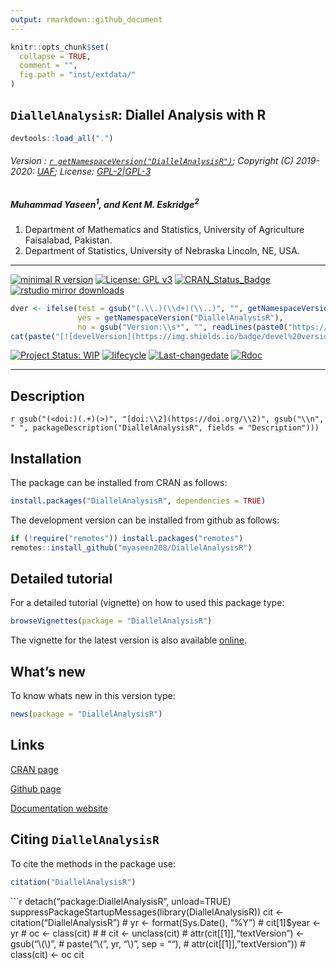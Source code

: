 ```yaml
---
output: rmarkdown::github_document
---
```


```r
knitr::opts_chunk$set(
  collapse = TRUE,
  comment = "",
  fig.path = "inst/extdata/"
)
```

## `DiallelAnalysisR`: Diallel Analysis with R

```r
devtools::load_all(".")
```

###### Version : [`r getNamespaceVersion("DiallelAnalysisR")`](https://myaseen208.github.io/DiallelAnalysisR/); Copyright (C) 2019-2020: [UAF](http://uaf.edu.pk//); License: [GPL-2|GPL-3](https://www.r-project.org/Licenses/)


##### *Muhammad Yaseen^1^, and Kent M. Eskridge^2^*

1. Department of Mathematics and Statistics, University of Agriculture Faisalabad, Pakistan.
2. Department of Statistics, University of Nebraska Lincoln, NE, USA.

***

[![minimal R version](https://img.shields.io/badge/R>%3D-3.5.0-6666ff.svg)](https://cran.r-project.org/)
[![License: GPL v3](https://img.shields.io/badge/License-GPL%20v3-blue.svg)](https://www.gnu.org/licenses/gpl-3.0)
[![CRAN_Status_Badge](https://www.r-pkg.org/badges/version-last-release/DiallelAnalysisR)](https://cran.r-project.org/package=DiallelAnalysisR)
[![rstudio mirror downloads](https://cranlogs.r-pkg.org/badges/grand-total/DiallelAnalysisR?color=green)](https://CRAN.R-project.org/package=DiallelAnalysisR)
<!-- [![packageversion](https://img.shields.io/badge/Package%20version-0.2.3.3-orange.svg)](https://github.com/myaseen208/DiallelAnalysisR) -->

```r
dver <- ifelse(test = gsub("(.\\.)(\\d+)(\\..)", "", getNamespaceVersion("DiallelAnalysisR")) != "",
               yes = getNamespaceVersion("DiallelAnalysisR"),
               no = gsub("Version:\\s*", "", readLines(paste0("https://raw.githubusercontent.com/", "myaseen208/DiallelAnalysisR", "/master/DESCRIPTION"))[grep("Version:", readLines(paste0("https://raw.githubusercontent.com/", "myaseen208/DiallelAnalysisR", "/master/DESCRIPTION")))]))
cat(paste("[![develVersion](https://img.shields.io/badge/devel%20version-", dver, "-orange.svg)](https://github.com/myaseen208/DiallelAnalysisR)", sep = ""))
```

<!-- [![GitHub Download Count](https://github-basic-badges.herokuapp.com/downloads/myaseen208/DiallelAnalysisR/total.svg)] -->
[![Project Status: WIP](http://www.repostatus.org/badges/latest/inactive.svg)](http://www.repostatus.org/#inactive)
[![lifecycle](https://img.shields.io/badge/lifecycle-stable-brightgreen.svg)](https://www.tidyverse.org/lifecycle/#stable)
[![Last-changedate](https://img.shields.io/badge/last%20change-`r gsub('-', '--', Sys.Date())`-yellowgreen.svg)](https://github.com/myaseen208/DiallelAnalysisR)
[![Rdoc](http://www.rdocumentation.org/badges/version/DiallelAnalysisR)](http://www.rdocumentation.org/packages/DiallelAnalysisR)

***

## Description
`r gsub("(<doi:)(.+)(>)", "[doi:\\2](https://doi.org/\\2)", gsub("\\n", " ", packageDescription("DiallelAnalysisR", fields = "Description")))`

## Installation
The package can be installed from CRAN as follows:

```r
install.packages("DiallelAnalysisR", dependencies = TRUE)
```



The development version can be installed from github as follows:

```r
if (!require("remotes")) install.packages("remotes")
remotes::install_github("myaseen208/DiallelAnalysisR")
```

## Detailed tutorial
For a detailed tutorial (vignette) on how to used this package type:

```r
browseVignettes(package = "DiallelAnalysisR")
```

The vignette for the latest version is also available [online](https://myaseen208.github.io/DiallelAnalysisR/articles/IntroDiallelAnalysisR.html).


## What's new
To know whats new in this version type:

```r
news(package = "DiallelAnalysisR")
```

## Links

[CRAN page](https://cran.r-project.org/package=DiallelAnalysisR)

[Github page](https://github.com/myaseen208/DiallelAnalysisR)

[Documentation website](https://myaseen208.github.io/DiallelAnalysisR/)



## Citing `DiallelAnalysisR`
To cite the methods in the package use:

```r
citation("DiallelAnalysisR")
```

```r
detach("package:DiallelAnalysisR", unload=TRUE)
suppressPackageStartupMessages(library(DiallelAnalysisR))
cit <- citation("DiallelAnalysisR")
# yr <- format(Sys.Date(), "%Y")
# cit[1]$year <- yr
# oc <- class(cit)
# 
# cit <- unclass(cit)
# attr(cit[[1]],"textVersion") <- gsub("\\(\\)",
#                                      paste("\\(", yr, "\\)", sep = ""),
#                                      attr(cit[[1]],"textVersion"))
# class(cit) <- oc
cit
